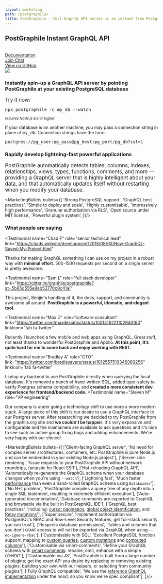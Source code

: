 ```yaml
---
layout: marketing
path: /postgraphile/
title: PostGraphile - full GraphQL API server in an instant from PostgreSQL database
---
```



<MarketingLayout blue>
<Hero bg="white">

## PostGraphile Instant GraphQL API

<br />

<div class='flex'>
<a class='button--solid-light' href='/postgraphile/introduction/'><span class='fas fa-book-open' /> Documentation <span class='fas fa-fw fa-arrow-right' /></a>
</div>
<div class='flex'>
<div style={{margin: '0 0.5rem 0 0'}}><a class='button--solid' href='https://discord.gg/graphile'><span class='fab fa-discord' /> Join Chat</a></div>
<div style={{margin: '0 0.5rem 0 0'}}><a class='button--solid' href='https://github.com/graphile/postgraphile'><span class='fas fa-star' /> View on GitHub</a></div>
</div>

</Hero>

<MarketingSection bg="white">

<Flex>
<Col className="center" span="8">
<img src={postgresPostgraphileGraphql} style={{maxWidth: '100%'}} />
</Col>
</Flex>

</MarketingSection>

<MarketingDivide from="white" to="dark" />

<MarketingSection bg="dark">

<Flex>
<Col span="8" offset="2" className='tc'>

### Instantly spin-up a GraphQL API server by pointing PostGraphile at your existing PostgreSQL database

</Col>
</Flex>

</MarketingSection>

<MarketingDivide from="dark" to="light" via="medium" />

<MarketingSection bg="light">

<MarketingCodebox>

<big>Try it now:</big>

<div className='mv4'>
<big><code>npx postgraphile -c my_db --watch</code></big>
</div>

<small><em>requires Node.js 8.6 or higher</em></small>

</MarketingCodebox>

<p className='f7'>
If your database is on another machine, you may pass a connection string in place of <tt>my_db</tt>. Connection strings have the form:
</p>

<p className='f7'>
<tt>postgres://pg_user:pg_pass@pg_host:pg_port/pg_db?ssl=1</tt>
</p>



</MarketingSection>

<MarketingDivide from="light" to="nodes" via="medium" down />

<MarketingSection bg="nodes">
<div style={{maxWidth: '48em', margin: 'auto'}}>

### Rapidly develop lightning-fast powerful applications

<big>PostGraphile automatically detects tables, columns, indexes, relationships,
views, types, functions, comments, and more &mdash; providing a GraphQL server that
is highly intelligent about your data, and that automatically updates itself
without restarting when you modify your database.</big>

<MarketingBullets bullets={[
'Strong PostgreSQL support',
'GraphQL best practices',
'Simple to deploy and scale',
'Highly customisable',
'Impressively high performance',
'Granular authorisation via RLS',
'Open source under MIT license',
'Powerful plugin system',
]}/>

</div>
</MarketingSection>

<MarketingDivide from="nodes" to="dark" via="medium" />

<MarketingSection bg="dark">

### What people are saying


<div class="mw9 ph3-ns flex flex-wrap justify-between">


<Testimonial
  name="Chad F"
  role="senior technical lead"
  link="https://chads.website/development/2018/08/03/How-GraphQL-Saved-My-Project.html"
>
  Thanks for making GraphQL something I can use on my project in a robust way
  with <strong>minimal effort</strong>. 500-1500 requests per second on a
  single server is pretty awesome.
</Testimonial>


<Testimonial
  name="Sam L"
  role="full stack developer"
  link="https://gitter.im/graphile/postgraphile?at=5b65d555e9ab53770c8c41a1"
>
  This project, Benjie's handling of it, the docs, support, and community is
  awesome all around. <strong>PostGraphile is a powerful, idomatic, and elegant
  tool.</strong>
</Testimonial>

<Testimonial
  name="Max D"
  role="software consultant"
  link="https://twitter.com/maxdesiatov/status/1001419221102940160"
  linkIcon="fab fa-twitter"
>
  Recently I launched a few mobile and web apps using GraphQL, Great stuff, not
  least thanks to wonderful PostGraphile and Apollo. <strong>At this point,
  it’s quite hard for me to come back and enjoy working with
  REST.</strong>
</Testimonial>

<Testimonial
  name="Bradley A"
  role="CTO"
  link="https://twitter.com/bradleyayers/status/1012557510346080256"
  linkIcon='fab fa-twitter'
>
  I setup my backend to use PostGraphile directly when querying the local
  database. It's removed a bunch of hand-written SQL, added type-safety to
  verify Postgres schema compatibility, and <strong>created a more consistent
  dev experience for frontend/backend code.</strong>
</Testimonial>
<Testimonial
  name="Steven M"
  role="VP engineering"
>
  Our company is under going a technology shift to use more a more modern
  stack. A large piece of this shift is our desire to use a GraphQL interface
  to our Postgres server. After researchiing we decided to try PostGraphile
  from the graphile.org site and <strong>we couldn't be happier</strong>.
  It's very expansive and configurable and the maintainers are available to
  ask questions and it's nice to see such an active group fixing bugs and
  adding enhancements. We're very happy with our choice!
</Testimonial>

</div>



</MarketingSection>

<MarketingDivide from="dark" to="light" down />

<MarketingSection bg="light">
<MailchimpSignup />
</MarketingSection>

<MarketingDivide from="light" to="medium" />

<MarketingSection bg="medium">


<MarketingBullets bullets={[
['Client-facing GraphQL server', 'No need for complex server architectures, containers, etc: PostGraphile is pure Node.js and can be embedded in your existing Node.js project'],
['Server-side rendering', 'Issue requests to your PostGraphile API without network roundtrips, fantastic for React SSR'],
['Hot-reloading GraphQL API', 'Automatically re-generate the GraphQL schema when your database changes when you\'re using `--watch`'],
['Lightning fast', 'Much faster [performance](/postgraphile/performance/) than even a hand-rolled GraphQL schema using `DataLoader`'],
['No N+1 problem', 'PostGraphile compiles a query tree of any depth into a single SQL statement, resulting in extremely efficient execution'],
['Auto-generated documentation', 'Database comments are exported to GraphQL and browsable via the built in PostGraphiQL IDE'],
['GraphQL best practices', 'Including: [cursor pagination](https://facebook.github.io/relay/graphql/connections.htm), [global object identification](https://facebook.github.io/relay/graphql/objectidentification.htm), and [Relay mutations](https://facebook.github.io/relay/graphql/mutations.htm)'],
['Super secure', 'Implement authorization via PostgreSQL\'s RBAC and Row-Level Security features, get full-stack security you can trust'],
['Respects database permissions', 'Tables and columns that you don\'t `GRANT` access to will not be exported via GraphQL when using `--no-ignore-rbac`'],
['Customisable with SQL', 'Excellent PostgreSQL function support, mapping to [custom queries](/postgraphile/custom-queries/), [custom mutations](/postgraphile/custom-mutations/) and [computed columns](/postgraphile/computed-columns/)'],
['Customisable via smart-comments', 'Refine your GraphQL schema with [smart comments](/postgraphile/smart-comments/): rename, omit, enhance with a simple `COMMENT`'],
['Customisable via JS', 'PostGraphile is built from a large number of plugins; get the exact API you desire by replacing or removing existing plugins, building your own with our helpers, or selecting from community plugins'],
['Fully GraphQL compatible', 'We use the [reference GraphQL implementation](http://graphql.org/graphql-js/) under the hood, so you know we\'re spec compliant'],
]}/>


</MarketingSection>
</MarketingLayout>